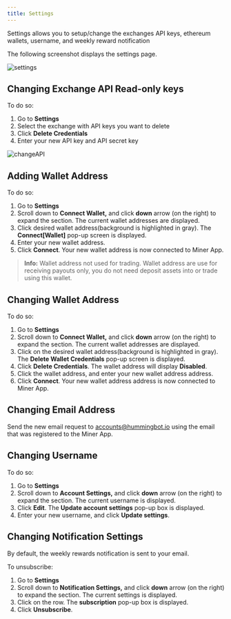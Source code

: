 ```yaml
---
title: Settings
---
```


Settings allows you to setup/change the exchanges API keys, ethereum wallets, username, and weekly reward notification

The following screenshot displays the settings page.

![settings](/img/settings.png)

## Changing Exchange API Read-only keys

To do so:

1. Go to **Settings**
2. Select the exchange with API keys you want to delete
3. Click **Delete Credentials**
4. Enter your new API key and API secret key

![changeAPI](/img/ChangeAPI.gif)

## Adding Wallet Address

To do so:

1. Go to **Settings**
2. Scroll down to **Connect Wallet,** and click **down** arrow (on the right) to expand the section. The current wallet addresses are displayed.
3. Click desired wallet address(background is highlighted in gray). The **Connect[Wallet]** pop-up screen is displayed.
4. Enter your new wallet address.
5. Click **Connect**. Your new wallet address is now connected to Miner App.

> **Info:** Wallet address not used for trading. Wallet address are use for receiving payouts only, you do not need deposit assets into or trade using this wallet.

## Changing Wallet Address

To do so:

1. Go to **Settings**
2. Scroll down to **Connect Wallet,** and click **down** arrow (on the right) to expand the section. The current wallet addresses are displayed.
3. Click on the desired wallet address(background is highlighted in gray). The **Delete Wallet Credentials** pop-up screen is displayed.
4. Click **Delete Credentials**. The wallet address will display **Disabled**.
5. Click the wallet address, and enter your new wallet address address.
6. Click **Connect**. Your new wallet address address is now connected to Miner App.

## Changing Email Address

Send the new email request to accounts@hummingbot.io using the email that was registered to the Miner App.

## Changing Username

To do so:

1. Go to **Settings**
2. Scroll down to **Account Settings,** and click **down** arrow (on the right) to expand the section. The current username is displayed.
3. Click **Edit**. The **Update account settings** pop-up box is displayed.
4. Enter your new username, and click **Update settings**.

## Changing Notification Settings

By default, the weekly rewards notification is sent to your email.

To unsubscribe:

1. Go to **Settings**
2. Scroll down to **Notification Settings,** and click **down** arrow (on the right) to expand the section. The current settings is displayed.
3. Click on the row. The **subscription** pop-up box is displayed.
4. Click **Unsubscribe**.
